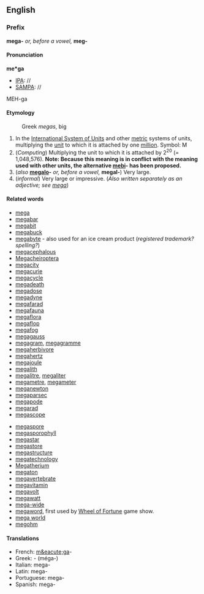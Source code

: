 ==English==
===Prefix===
'''mega-''' ''or, before a vowel,'' '''meg-'''

====Pronunciation====

'''me*ga'''
*[[IPA]]: //
*[[SAMPA]]: //
MEH-ga

====Etymology====
:Greek ''megas'', big

#In the [[International System of Units]] and other [[metric]] systems of units, multiplying the [[unit]] to which it is attached by one [[million]].  Symbol: M
#(''Computing'') Multiplying the unit to which it is attached by 2<sup>20</sup> (= 1,048,576).  '''Note: Because this meaning is in conflict with the meaning used with other units, the alternative [[mebi]]- has been proposed.'''
#(''also'' '''[[megalo]]-''' ''or, before a vowel,'' '''megal-''') Very large.
#(''informal'') Very large or impressive.  (''Also written separately as an adjective; see [[mega]]'')

====Related words====
*[[mega]]
*[[megabar]]
*[[megabit]]
*[[megabuck]]
*[[megabyte]] - also used for an ice cream product (''registered trademark?  spelling?'')
*[[megacephalous]]
*[[Megacheiroptera]]
*[[megacity]]
*[[megacurie]]
*[[megacycle]]
*[[megadeath]]
*[[megadose]]
*[[megadyne]]
*[[megafarad]]
*[[megafauna]]
*[[megaflora]]
*[[megaflop]]
*[[megafog]]
*[[megagauss]]
*[[megagram]], [[megagramme]]
*[[megaherbivore]]
*[[megahertz]]
*[[megajoule]]
*[[megalith]]
*[[megalitre]], [[megaliter]]
*[[megametre]], [[megameter]]
*[[meganewton]]
*[[megaparsec]]
*[[megapode]]
*[[megarad]]
*[[megascope]]
<!-- *[[megaspeed]] is this different from "mega speed", which I have moved to "mega" ? -->
*[[megaspore]]
*[[megasporophyll]]
*[[megastar]]
*[[megastore]]
*[[megastructure]]
*[[megatechnology]]
*[[Megatherium]]
*[[megaton]]
*[[megavertebrate]]
*[[megavitamin]]
*[[megavolt]]
*[[megawatt]]
*[[mega-wide]]
*[[megaword]], first used by [[en:Wheel of Fortune|Wheel of Fortune]] game show.
*[[mega world]]
*[[megohm]]

====Translations====
*French: [[m&eacute;ga]]-
*Greek: [[ ]]- (m&eacute;ga-)
*Italian: mega-
*Latin: mega-
*Portuguese: mega-
*Spanish: mega-